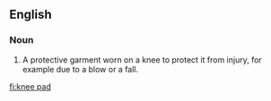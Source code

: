 ==English==

===Noun===
{{wikipedia}}
{{en-noun|sg=[[knee]] [[pad]]}}

# A protective garment worn on a knee to protect it from injury, for example due to a blow or a fall.

[[fi:knee pad]]